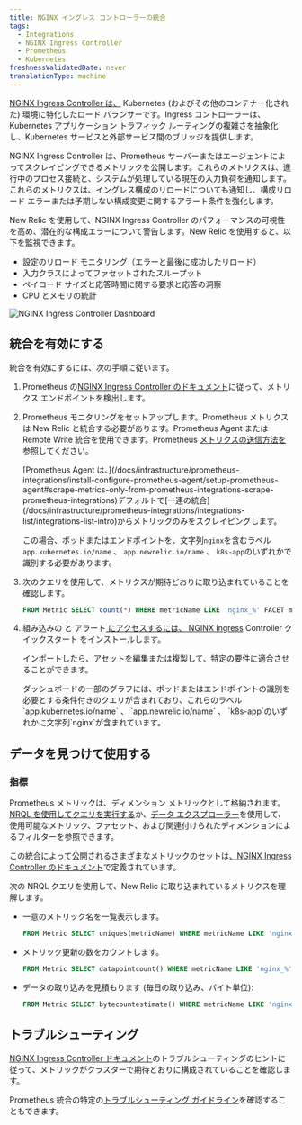 ```yaml
---
title: NGINX イングレス コントローラーの統合
tags:
  - Integrations
  - NGINX Ingress Controller
  - Prometheus
  - Kubernetes
freshnessValidatedDate: never
translationType: machine
---
```


[NGINX Ingress Controller は、](https://www.nginx.com/resources/glossary/kubernetes-ingress-controller/) Kubernetes (およびその他のコンテナー化された) 環境に特化したロード バランサーです。Ingress コントローラーは、Kubernetes アプリケーション トラフィック ルーティングの複雑さを抽象化し、Kubernetes サービスと外部サービス間のブリッジを提供します。

NGINX Ingress Controller は、Prometheus サーバーまたはエージェントによってスクレイピングできるメトリックを公開します。これらのメトリクスは、進行中のプロセス接続と、システムが処理している現在の入力負荷を通知します。これらのメトリクスは、イングレス構成のリロードについても通知し、構成リロード エラーまたは予期しない構成変更に関するアラート条件を強化します。

New Relic を使用して、NGINX Ingress Controller のパフォーマンスの可視性を高め、潜在的な構成エラーについて警告します。New Relic を使用すると、以下を監視できます。

* 設定のリロード モニタリング（エラーと最後に成功したリロード）
* 入力クラスによってファセットされたスループット
* ペイロード サイズと応答時間に関する要求と応答の洞察
* CPU とメモリの統計

<img title="NGINX Ingress Controller Dashboard" alt="NGINX Ingress Controller Dashboard" src="/images/kubernetes_screenshot-crop_ingress-controller-dashboard.webp" />

## 統合を有効にする

統合を有効にするには、次の手順に従います。

1. Prometheus の[NGINX Ingress Controller のドキュメント](https://kubernetes.github.io/ingress-nginx/user-guide/monitoring/#prometheus-and-grafana-installation-using-pod-annotations)に従って、メトリクス エンドポイントを検出します。

2. Prometheus モニタリングをセットアップします。Prometheus メトリクスは New Relic と統合する必要があります。Prometheus Agent または Remote Write 統合を使用できます。Prometheus [メトリクスの送信方法を](/docs/infrastructure/prometheus-integrations/get-started/send-prometheus-metric-data-new-relic/)参照してください。

   <Callout variant="important">
     [Prometheus Agent は、](/docs/infrastructure/prometheus-integrations/install-configure-prometheus-agent/setup-prometheus-agent#scrape-metrics-only-from-prometheus-integrations-scrape-prometheus-integrations)デフォルトで[一連の統合](/docs/infrastructure/prometheus-integrations/integrations-list/integrations-list-intro)からメトリックのみをスクレイピングします。

     この場合、ポッドまたはエンドポイントを、文字列`nginx`を含むラベル`app.kubernetes.io/name` 、 `app.newrelic.io/name` 、 `k8s-app`のいずれかで識別する必要があります。
   </Callout>

3. 次のクエリを使用して、メトリクスが期待どおりに取り込まれていることを確認します。

   ```sql
   FROM Metric SELECT count(*) WHERE metricName LIKE 'nginx_%' FACET metricName LIMIT MAX
   ```

4. [](https://newrelic.com/instant-observability/nginx-ingress-controller)組み込みの<InlinePopover type="dashboards" /> と アラート[ にアクセスするには、 NGINX Ingress](/docs/alerts-applied-intelligence/new-relic-alerts/learn-alerts/introduction-alerts/) Controller クイックスタート をインストールします。

   インポートしたら、アセットを編集または複製して、特定の要件に適合させることができます。

   <Callout variant="important">
     ダッシュボードの一部のグラフには、ポッドまたはエンドポイントの識別を必要とする条件付きのクエリが含まれており、これらのラベル`app.kubernetes.io/name` 、 `app.newrelic.io/name` 、 `k8s-app`のいずれかに文字列`nginx`が含まれています。
   </Callout>

## データを見つけて使用する

### 指標

Prometheus メトリックは、ディメンション メトリックとして格納されます。[NRQL を使用してクエリを実行する](/docs/telemetry-data-platform/get-data/apis/query-metric-data-type/)か、[データ エクスプローラー](/docs/query-your-data/explore-query-data/browse-data/introduction-data-explorer/)を使用して、使用可能なメトリック、ファセット、および関連付けられたディメンションによるフィルターを参照できます。

この統合によって公開されるさまざまなメトリックのセットは[、NGINX Ingress Controller のドキュメント](https://kubernetes.github.io/ingress-nginx/user-guide/monitoring/#exposed-metrics)で定義されています。

次の NRQL クエリを使用して、New Relic に取り込まれているメトリクスを理解します。

* 一意のメトリック名を一覧表示します。

  ```sql
  FROM Metric SELECT uniques(metricName) WHERE metricName LIKE 'nginx_%' LIMIT MAX
  ```

* メトリック更新の数をカウントします。

  ```sql
  FROM Metric SELECT datapointcount() WHERE metricName LIKE 'nginx_%' LIMIT MAX
  ```

* データの取り込みを見積もります (毎日の取り込み、バイト単位):

  ```sql
  FROM Metric SELECT bytecountestimate() WHERE metricName LIKE 'nginx_%' SINCE 1 day ago
  ```

## トラブルシューティング

[NGINX Ingress Controller ドキュメント](https://kubernetes.github.io/ingress-nginx/user-guide/monitoring/#prometheus-and-grafana-installation-using-pod-annotations)のトラブルシューティングのヒントに従って、メトリックがクラスターで期待どおりに構成されていることを確認します。

Prometheus 統合の特定の[トラブルシューティング ガイドライン](/docs/infrastructure/prometheus-integrations/troubleshooting/no-data-appears-prometheus-integration)を確認することもできます。